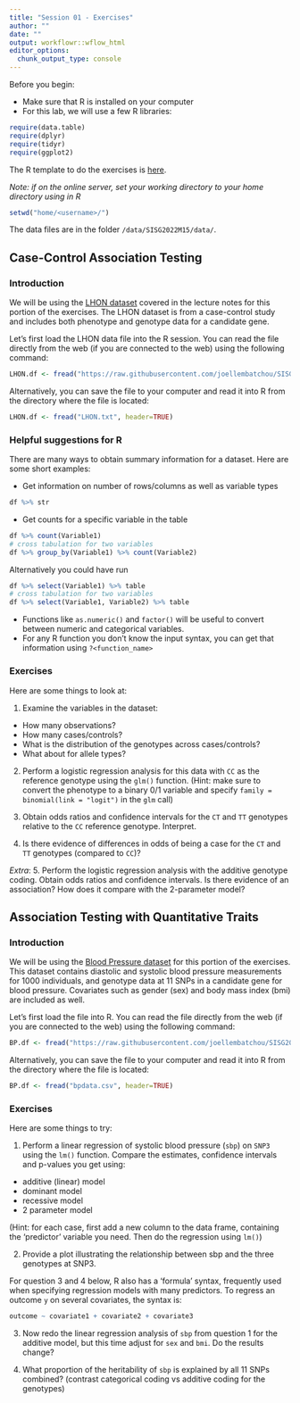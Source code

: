 ```yaml
---
title: "Session 01 - Exercises"
author: ""
date: ""
output: workflowr::wflow_html
editor_options:
  chunk_output_type: console
---
```

Before you begin:

* Make sure that R is installed on your computer
* For this lab, we will use a few R libraries:
```r
require(data.table)
require(dplyr)
require(tidyr)
require(ggplot2)
```

The R template to do the exercises is [here](https://github.com/joellembatchou/SISG2022_Association_Mapping/tree/master/code).

*Note: if on the online server, set your working directory to your home directory using in R*
```r
setwd("home/<username>/")
```

The data files are in the folder `/data/SISG2022M15/data/`.

## Case-Control Association Testing


### Introduction
We will be using the [LHON dataset](https://raw.githubusercontent.com/joellembatchou/SISG2022_Association_Mapping/master/data/LHON.txt) covered in the lecture notes for this portion of the exercises.
The LHON dataset is from a case-control study and includes both phenotype and genotype data for a candidate gene.

Let's first load the LHON data file into the R session. You can read the file directly from the web (if you are connected to the web) using the following command:
```r
LHON.df <- fread("https://raw.githubusercontent.com/joellembatchou/SISG2022_Association_Mapping/master/data/LHON.txt", header=TRUE)
```

Alternatively, you can save the file to your computer and read it into R from the directory where the file is located:
```r
LHON.df <- fread("LHON.txt", header=TRUE)
```

### Helpful suggestions for R

There are many ways to obtain summary information for a dataset. Here are some short examples:

* Get information on number of rows/columns as well as variable types
```r
df %>% str
```
* Get counts for a specific variable in the table
```r
df %>% count(Variable1)
# cross tabulation for two variables
df %>% group_by(Variable1) %>% count(Variable2)
```
Alternatively you could have run
```r
df %>% select(Variable1) %>% table
# cross tabulation for two variables
df %>% select(Variable1, Variable2) %>% table
```
* Functions like `as.numeric()` and `factor()` will be useful to convert between numeric and categorical variables.
* For any R function you don't know the input syntax, you can get that information using `?<function_name>` 


### Exercises
Here are some things to look at:

1. Examine the variables in the dataset:
  * How many observations? 
  * How many cases/controls?
  * What is the distribution of the genotypes across cases/controls?
  * What about for allele types?

2. Perform a logistic regression analysis for this data with `CC` as the reference genotype using the `glm()` function. 
(Hint: make sure to convert the phenotype to a binary 0/1 variable and specify `family = binomial(link = "logit")` in the `glm` call)

3. Obtain odds ratios and confidence intervals for the `CT` and `TT` genotypes relative to the `CC` reference genotype. Interpret.

4. Is there evidence of differences in odds of being a case for the `CT` and `TT` genotypes (compared to `CC`)?

*Extra*: 5. Perform the logistic regression analysis with the additive genotype coding. Obtain odds ratios and confidence intervals. Is there evidence of an association? How does it compare with the 2-parameter model?
  
## Association Testing with Quantitative Traits

### Introduction
We will be using the [Blood Pressure dataset](https://raw.githubusercontent.com/joellembatchou/SISG2022_Association_Mapping/master/data/bpdata.csv) for this portion of the exercises.
This dataset contains diastolic and systolic blood pressure measurements for 1000 individuals, and genotype data at 11 SNPs in a candidate gene for blood pressure. Covariates such as gender (sex) and body mass index (bmi) are included as well.

Let's first load the file into R. You can read the file directly from the web (if you are connected to the web) using the following command:
```r
BP.df <- fread("https://raw.githubusercontent.com/joellembatchou/SISG2022_Association_Mapping/master/data/bpdata.csv", header=TRUE)
```

Alternatively, you can save the file to your computer and read it into R from the directory where the file is located:
```r
BP.df <- fread("bpdata.csv", header=TRUE)
```

### Exercises
Here are some things to try:

1. Perform a linear regression of systolic blood pressure (`sbp`) on `SNP3` using the `lm()` function. 
Compare the estimates, confidence intervals and p-values you get using:
* additive (linear) model 
* dominant model 
* recessive model
* 2 parameter model

(Hint: for each case, first add a new column to the data frame, containing the 'predictor' variable you need. Then do the regression using `lm()`)

2. Provide a plot illustrating the relationship between sbp and the three genotypes at SNP3.

For question 3 and 4 below, R also has a 'formula' syntax, frequently used when specifying regression models with many predictors. To regress an outcome `y` on several covariates, the syntax is:

```r
outcome ~ covariate1 + covariate2 + covariate3
```

3. Now redo the linear regression analysis of `sbp` from question 1 for the additive model, but this time adjust for `sex` and `bmi`. Do the results change?

4. What proportion of the heritability of `sbp` is explained by all 11 SNPs combined? (contrast categorical coding vs additive coding for the genotypes)
 
